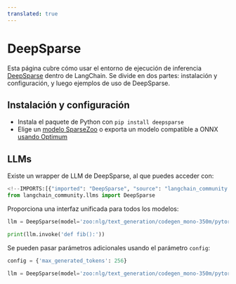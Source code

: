 ```yaml
---
translated: true
---
```


# DeepSparse

Esta página cubre cómo usar el entorno de ejecución de inferencia [DeepSparse](https://github.com/neuralmagic/deepsparse) dentro de LangChain.
Se divide en dos partes: instalación y configuración, y luego ejemplos de uso de DeepSparse.

## Instalación y configuración

- Instala el paquete de Python con `pip install deepsparse`
- Elige un [modelo SparseZoo](https://sparsezoo.neuralmagic.com/?useCase=text_generation) o exporta un modelo compatible a ONNX [usando Optimum](https://github.com/neuralmagic/notebooks/blob/main/notebooks/opt-text-generation-deepsparse-quickstart/OPT_Text_Generation_DeepSparse_Quickstart.ipynb)

## LLMs

Existe un wrapper de LLM de DeepSparse, al que puedes acceder con:

```python
<!--IMPORTS:[{"imported": "DeepSparse", "source": "langchain_community.llms", "docs": "https://api.python.langchain.com/en/latest/llms/langchain_community.llms.deepsparse.DeepSparse.html", "title": "DeepSparse"}]-->
from langchain_community.llms import DeepSparse
```

Proporciona una interfaz unificada para todos los modelos:

```python
llm = DeepSparse(model='zoo:nlg/text_generation/codegen_mono-350m/pytorch/huggingface/bigpython_bigquery_thepile/base-none')

print(llm.invoke('def fib():'))
```

Se pueden pasar parámetros adicionales usando el parámetro `config`:

```python
config = {'max_generated_tokens': 256}

llm = DeepSparse(model='zoo:nlg/text_generation/codegen_mono-350m/pytorch/huggingface/bigpython_bigquery_thepile/base-none', config=config)
```
